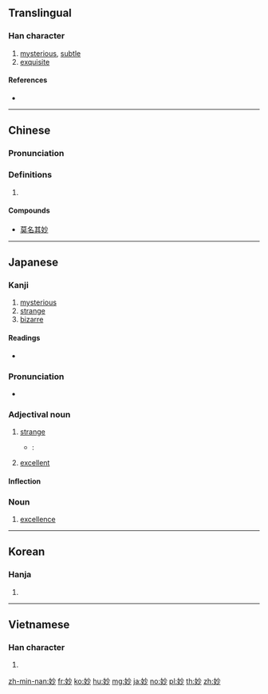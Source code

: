 {{also|玅}}
==Translingual==

===Han character===
{{Han char|rn=38|rad=女|as=04|sn=7|four=49420|canj=VFH|ids=⿰女少}}

# [[mysterious]], [[subtle]]
# [[exquisite]]

====References====
* {{Han ref|kx=0256.240|dkj=06090|dj=0521.040|hdz=21030.100|uh=5999|ud=22937|bh=A7AE|bd=42926}}

----

==Chinese==
{{zh-forms}}

===Pronunciation===
{{zh-pron
|m=miào
|c=miu6
|mn=miāu
|mc=y
|oc=y
|ma=
|cat=a
}}

===Definitions===
# {{rfdef|lang=zh}}

====Compounds====
* [[莫名其妙]]

----

==Japanese==

===Kanji===
{{ja-kanji|grade=c|rs=女04}}

# [[mysterious]]
# [[strange]]
# [[bizarre]]

====Readings====
* {{ja-readings|goon=[[みょう]] (myō)|kanon=[[びょう]] (byō)|kun=[[わかい]] (wakai), [[たえ]] (tae)}}

===Pronunciation===
* {{audio|Ja-myou.ogg|Audio|lang=ja}}

===Adjectival noun===
{{ja-adj|infl=na|みょう}}

# [[strange]]
#* {{RQ:Botchan}}:
#*: {{ja-usex|妙に女のような優しい声を出す人だった。|'''みょう''' に おんな の よう な やさし.い こえ を だす ひと だった。|He talked in a strangely effeminate voice like a woman.}}
# [[excellent]]

====Inflection====
{{ja-na|みょう}}

===Noun===
{{ja-noun|みょう}}

# [[excellence]]

----

==Korean==

===Hanja===
{{ko-hanja|hangeul=묘|rv=myo|mr=myo}}

# {{defn|lang=ko|sort=女04}}

----

==Vietnamese==

===Han character===
{{vi-hantu|diệu|rs=女04}}

# {{defn|lang=vi|sort=女04}}

[[zh-min-nan:妙]]
[[fr:妙]]
[[ko:妙]]
[[hu:妙]]
[[mg:妙]]
[[ja:妙]]
[[no:妙]]
[[pl:妙]]
[[th:妙]]
[[zh:妙]]